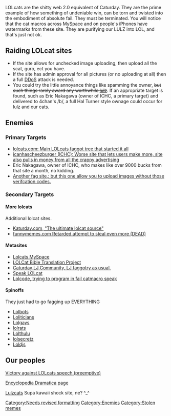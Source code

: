 LOLcats are the shitty web 2.0 equivalent of Caturday. They are the prime example of how something of undeniable win, can be torn and twisted into the embodiment of absolute fail. They must be terminated. You will notice that the cat macros across MySpace and on people's iPhones have watermarks from these site. They are purifying our LULZ into LOL, and that's just not ok. 

==Raiding LOLcat sites==
*If the site allows for unchecked image uploading, then upload all the scat, guro, ect you have. 
*If the site has admin approval for all pictures (or no uploading at all) then a full [[DDoS]] attack is needed. 
*You could try the little annoyance things like spamming the owner, <s>but such things rarely award any worthwhile [[lulz]]</s>. If an appropriate target is found, such as Eric Nakagawa (owner of ICHC, a primary target) and delivered to 4chan's /b/, a full Hal Turner style ownage could occur for lulz and our cats. 
==Enemies==
===Primary Targets===
*[http://anonym.to/http://www.lolcats.com/ lolcats.com: Main LOLcats faggot tree that started it all]
*[http://anonym.to/http://icanhascheezburger.com/ icanhascheezburger (ICHC): Worse site that lets users make more, site also pulls in money from all the crappy advertising]
*Eric Nakagawa, owner of ICHC, who makes like over 9000 bucks from that site a month, no kidding. 
*[http://anonym.to/http://www.thelolcats.com/ Another fag site,: but this one allow you to upload images without those verifcation codes.]
===Secondary Targets===
====More lolcats====
Additional lolcat sites. 

*[http://anonym.to/http://www.katurday.com/ Katurday.com, "The ultimate lolcat source"]
*[http://anonym.to/http://funnymemes.com/ funnymemes.com Retarded attempt to steal even more (DEAD)]

====Metasites====
*[http://anonym.to/http://www.myspace.com/lolcats Lolcats MySpace]
*[http://anonym.to/http://www.lolcatbible.com LOLCat Bible Translation Project]
*[http://anonym.to/http://community.livejournal.com/caturday Caturday LJ Community, LJ faggotry as usual.]
*[http://anonym.to/http://speaklolcat.com/ Speak LOLcat]
*[http://anonym.to/http://lolcode.com Lolcode, trying to program in fail catmacro speak]
====Spinoffs====
They just had to go fagging up EVERYTHING
*[http://anonym.to/http://www.lolbots.com/ Lolbots]
*[http://anonym.to/http://loliticians.blogspot.com/ Loliticians]
*[http://anonym.to/http://www.lolgay.com/ Lolgays]
*[http://anonym.to/http://www.lolrats.com lolrats]
*[http://anonym.to/http://lolthulhu.com/ Lolthulu]
*[http://anonym.to/http://lolsecretz.blogspot.com/ lolsecretz]
*[http://anonym.to/http://www.loldjs.com/ Loldjs]

==Our peoples==
[http://www.itsoverninethousand.com/victory-against-lolcats-speech/ Victory against LOLcats speech (preemptive)]

[http://www.encyclopediadramatica.ch/lolcats Encyclopedia Dramatica page]

[http://www.lulzcats.org/ Lulzcats] Supa kawaii shock site, ne? ^_^

[[Category:Needs revised formatting]]
[[Category:Enemies]]
[[Category:Stolen memes]]